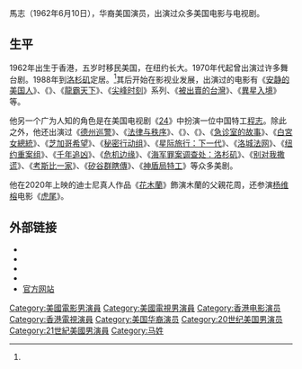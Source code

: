 {{Otheruses|subject=演员马泰|other=同名事物|马泰}}
{{noteTA
|G1=Show
|G2=Movie
|G3=TV
}}
{{Infobox person
| name = 马泰
| image           = Tzi Ma (28212965079).jpg
| caption         = 
| birthdate       = {{Birth date and age|1962|6|10}}
| birthplace      = {{HKG-1959}}
| nationality     = {{USA}}
| occupation     = [[演员|演员]]
| yearsactive     = 1979年至今
| spouse          = Christina Ma（1994年至今）
}}

馬志（1962年6月10日），华裔美国演员，出演过众多美国电影与电视剧。

==生平==
1962年出生于香港，五岁时移民美国，在纽约长大。1970年代起曾出演过许多舞台剧。1988年到[[洛杉矶|洛杉矶]]定居。<ref name="ucp" />其后开始在影视业发展，出演过的电影有《[[安静的美国人|安静的美国人]]》、《{{link-en|連鎖反應|Chain Reaction (1996 film)}}》、《[[龍霸天下|龍霸天下]]》、《[[尖峰时刻|尖峰时刻]]》系列、《[[被出賣的台灣_(電影)|被出賣的台灣]]》、《[[異星入境|異星入境]]》等。

他另一个广为人知的角色是在美国电视剧《[[24_(电视剧)|24]]》中扮演一位中国特工[[程志|程志]]。除此之外，他还出演过《[[德州巡警|德州巡警]]》、《[[法律与秩序|法律与秩序]]》、《{{link-en|新城 (影集)|Boomtown (2002 TV series)|新城}}》、《{{link-en|香港黃線街|Yellowthread Street|香港黃線街}}》、《[[急诊室的故事|急诊室的故事]]》、《[[白宮女總統|白宮女總統]]》、《[[芝加哥希望|芝加哥希望]]》、《[[秘密行动组|秘密行动组]]》、《[[星际旅行：下一代|星际旅行：下一代]]》、《[[洛城法网|洛城法网]]》、《[[纽约重案组|纽约重案组]]》、《[[千年追凶|千年追凶]]》、《[[危机边缘|危机边缘]]》、《[[海军罪案调查处：洛杉矶|海军罪案调查处：洛杉矶]]》、《[[别对我撒谎|别对我撒谎]]》、《[[考斯比一家|考斯比一家]]》、《[[硅谷_(电视剧)|矽谷群瞎傳]]》、《[[神盾局特工|神盾局特工]]》等众多美剧。

他在2020年上映的迪士尼真人作品《[[花木兰_(2020年电影)|花木蘭]]》飾演木蘭的父親花周，还参演[[杨维榕|杨维榕]]电影《[[虎尾_(电影)|虎尾]]》。

== 外部链接 ==
* {{facebook|official.tzima}}
* {{instagram|tzima8}}
* {{twitter|tzima8}}
* {{IMDb name|0002245}}
* [http://www.tzima.com 官方网站]

{{Authority control}}
{{DEFAULTSORT:Ma马}}
[[Category:美國電影男演員|Category:美國電影男演員]]
[[Category:美國電視男演員|Category:美國電視男演員]]
[[Category:香港电影演员|Category:香港电影演员]]
[[Category:香港電視演員|Category:香港電視演員]]
[[Category:美国华裔演员|Category:美国华裔演员]]
[[Category:20世纪美国男演员|Category:20世纪美国男演员]]
[[Category:21世紀美國男演員|Category:21世紀美國男演員]]
[[Category:马姓|Category:马姓]]